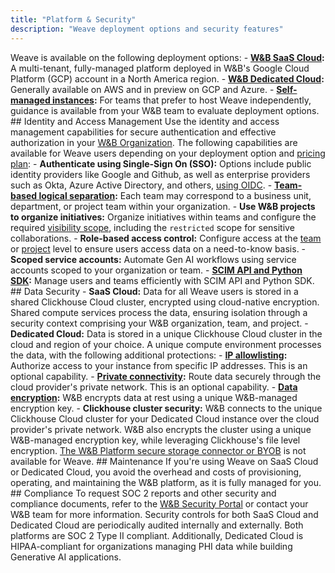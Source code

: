 ```yaml
---
title: "Platform & Security"
description: "Weave deployment options and security features"
---
```

Weave is available on the following deployment options: - **[W&B SaaS Cloud](https://docs.wandb.ai/guides/hosting/hosting-options/saas_cloud):** A multi-tenant, fully-managed platform deployed in W&B's Google Cloud Platform (GCP) account in a North America region. - **[W&B Dedicated Cloud](https://docs.wandb.ai/guides/hosting/hosting-options/dedicated_cloud):** Generally available on AWS and in preview on GCP and Azure. - **[Self-managed instances](./weave-self-managed.mdx):** For teams that prefer to host Weave independently, guidance is available from your W&B team to evaluate deployment options. ## Identity and Access Management Use the identity and access management capabilities for secure authentication and effective authorization in your [W&B Organization](https://docs.wandb.ai/guides/hosting/iam/org_team_struct#organization). The following capabilities are available for Weave users depending on your deployment option and [pricing plan](https://wandb.ai/site/pricing/): - **Authenticate using Single-Sign On (SSO):** Options include public identity providers like Google and Github, as well as enterprise providers such as Okta, Azure Active Directory, and others, [using OIDC](https://docs.wandb.ai/guides/technical-faq/general#does-wb-support-sso-for-saas). - **[Team-based logical separation](https://docs.wandb.ai/guides/models/app/settings-page/teams/):** Each team may correspond to a business unit, department, or project team within your organization. - **Use W&B projects to organize initiatives:** Organize initiatives within teams and configure the required [visibility scope](https://docs.wandb.ai/guides/hosting/restricted-projects), including the `restricted` scope for sensitive collaborations. - **Role-based access control:** Configure access at the [team](https://docs.wandb.ai/guides/hosting/iam/manage-organization#assign-or-update-a-team-members-role) or [project](https://docs.wandb.ai/guides/hosting/iam/restricted-projects#project-level-roles) level to ensure users access data on a need-to-know basis. - **Scoped service accounts:** Automate Gen AI workflows using service accounts scoped to your organization or team. - **[SCIM API and Python SDK](https://docs.wandb.ai/guides/hosting/iam/automate_iam):** Manage users and teams efficiently with SCIM API and Python SDK. ## Data Security - **SaaS Cloud:** Data for all Weave users is stored in a shared Clickhouse Cloud cluster, encrypted using cloud-native encryption. Shared compute services process the data, ensuring isolation through a security context comprising your W&B organization, team, and project. - **Dedicated Cloud:** Data is stored in a unique Clickhouse Cloud cluster in the cloud and region of your choice. A unique compute environment processes the data, with the following additional protections: - **[IP allowlisting](https://docs.wandb.ai/guides/hosting/data-security/ip-allowlisting):** Authorize access to your instance from specific IP addresses. This is an optional capability. - **[Private connectivity](https://docs.wandb.ai/guides/hosting/data-security/private-connectivity):** Route data securely through the cloud provider's private network. This is an optional capability. - **[Data encryption](https://docs.wandb.ai/guides/hosting/data-security/data-encryption):** W&B encrypts data at rest using a unique W&B-managed encryption key. - **Clickhouse cluster security:** W&B connects to the unique Clickhouse Cloud cluster for your Dedicated Cloud instance over the cloud provider's private network. W&B also encrypts the cluster using a unique W&B-managed encryption key, while leveraging Clickhouse's file level encryption. <Warning> [The W&B Platform secure storage connector or BYOB](https://docs.wandb.ai/guides/hosting/data-security/secure-storage-connector) is not available for Weave. </Warning> ## Maintenance If you're using Weave on SaaS Cloud or Dedicated Cloud, you avoid the overhead and costs of provisioning, operating, and maintaining the W&B platform, as it is fully managed for you. ## Compliance <Tip> To request SOC 2 reports and other security and compliance documents, refer to the [W&B Security Portal](https://security.wandb.ai/) or contact your W&B team for more information. </Tip> Security controls for both SaaS Cloud and Dedicated Cloud are periodically audited internally and externally. Both platforms are SOC 2 Type II compliant. Additionally, Dedicated Cloud is HIPAA-compliant for organizations managing PHI data while building Generative AI applications.